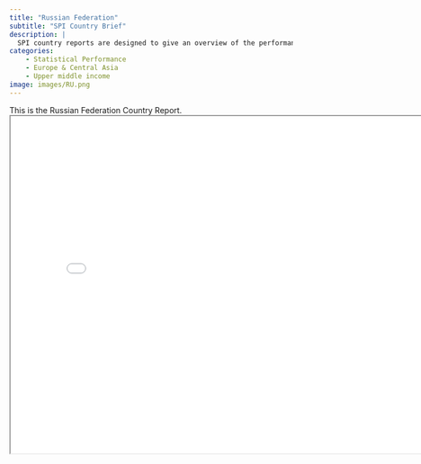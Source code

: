 ```yaml
---
title: "Russian Federation"
subtitle: "SPI Country Brief"
description: |
  SPI country reports are designed to give an overview of the performance of Russian Federation.
categories:
    - Statistical Performance
    - Europe & Central Asia
    - Upper middle income
image: images/RU.png
---
```


This is the Russian Federation Country Report.
<iframe src="charts/Russian Federation_chart.html" width="800" height="600"></iframe>

